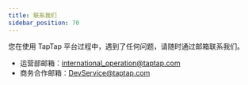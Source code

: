 ```yaml
---
title: 联系我们
sidebar_position: 70
---
```


您在使用 TapTap 平台过程中，遇到了任何问题，请随时通过邮箱联系我们。

- 运营部邮箱：<international_operation@taptap.com>
- 商务合作邮箱：<DevService@taptap.com>
